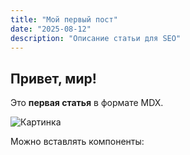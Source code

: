 ```yaml
---
title: "Мой первый пост"
date: "2025-08-12"
description: "Описание статьи для SEO"
---
```


## Привет, мир!

Это **первая статья** в формате MDX.

![Картинка](/next.svg)

Можно вставлять компоненты: